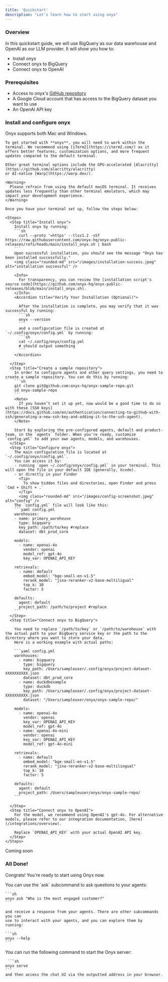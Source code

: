 ```yaml
---
title: 'Quickstart'
description: "Let's learn how to start using onyx"
---
```




### Overview

In this quickstart guide, we will use BigQuery as our data warehouse and OpenAI as our LLM provider. It will show you how to:
- Install onyx
- Connect onyx to BigQuery
- Connect onyx to OpenAI

### Prerequisites
- Access to onyx's [GitHub repository](https://github.com/onyx-hq/onyx)
- A Google Cloud account that has access to the BigQuery dataset you want to use
- An OpenAI API key

### Install and configure onyx
Onyx supports both Mac and Windows.
<Tabs>
  <Tab title="Mac">

    To get started with **onyx**, you will need to work within the terminal. We recommend using [iTerm2](https://iterm2.com/) as it offers better features, customization options, and more frequent updates compared to the default terminal.

    Other great terminal options include the GPU-accelerated [Alacritty](https://github.com/alacritty/alacritty)
    or AI-native [Warp](https://warp.dev/).

    <Warning>
      Please refrain from using the default macOS terminal. It receives updates less frequently than other terminal emulators, which may impact your development experience.
    </Warning>

    Once you have your terminal set up, follow the steps below:

    <Steps>
      <Step title="Install onyx">
        Install onyx by running:
        ```sh
          curl --proto '=https' --tlsv1.2 -sSf https://raw.githubusercontent.com/onyx-hq/onyx-public-releases/refs/heads/main/install_onyx.sh | bash
        ```
        Upon successful installation, you should see the message "Onyx has been installed successfully."
        <img class="rounded-md" src="/images/installation-success.jpeg" alt="installation successful" />

        <Info>
          For transparency, you can review the [installation script's source code](https://github.com/onyx-hq/onyx-public-releases/blob/main/install_onyx.sh).
        </Info>
        <Accordion title="Verify Your Installation (Optional)">

          After the installation is complete, you may verify that it was successful by running:
          ```sh
          onyx --version
          ```
          and a configuration file is created at `~/.config/onyx/config.yml` by running:
          ```sh
          cat ~/.config/onyx/config.yml
          # should output something
          ```
        </Accordion>

      </Step>
      <Step title="Create a sample repository">
        In order to configure agents and other query settings, you need to create a sample repository. You can do this by running:
        ```sh
        git clone git@github.com:onyx-hq/onyx-sample-repo.git
        cd onyx-sample-repo
        ```
        <Note>
          If you haven’t set it up yet, now would be a good time to do so with these [SSH keys](https://docs.github.com/en/authentication/connecting-to-github-with-ssh/generating-a-new-ssh-key-and-adding-it-to-the-ssh-agent).
        </Note>

        Start by exploring the pre-configured agents, default and product-team, in the `agents` folder. When you're ready, customize `config.yml` to add your own agents, models, and warehouses.
      </Step>
      <Step title="Configure onyx">
        The main configuration file is located at `~/.config/onyx/config.yml`.
        You can access it by:
        - running `open ~/.config/onyx/config.yml` in your terminal. This will open the file in your default IDE (generally, Xcode).
        - or directly in your Finder
          <Tip>
            To show hidden files and directories, open Finder and press `Cmd + Shift + .`
          </Tip>
          <img class="rounded-md" src="/images/config-screenshot.jpeg" alt="config" />
        The `config.yml` file will look like this:
        ```yaml config.yml
        warehouses:
        - name: primary_warehouse
          type: bigquery
          key_path: /path/to/key #replace
          dataset: dbt_prod_core

        models:
          - name: openai-4o
            vendor: openai
            model_ref: gpt-4o
            key_var: OPENAI_API_KEY

        retrievals:
          - name: default
            embed_model: "bge-small-en-v1.5"
            rerank_model: "jina-reranker-v2-base-multiligual"
            top_k: 10
            factor: 5

        defaults:
          agent: default
          project_path: /path/to/project #replace
        ```
      </Step>
      <Step title="Connect onyx to BigQuery">

        You need to replace `/path/to/key` or `/path/to/warehouse` with the actual path to your BigQuery service key or the path to the directory where you want to store your data.
        Here is a working example with actual paths:

        ```yaml config.yml
        warehouses:
          - name: bigquery
            type: bigquery
            key_path: /Users/sampleuser/.config/onyx/project-dataset-XXXXXXXXXX.json
            dataset: dbt_prod_core
          - name: duckdbexample
            type: duckdb
            key_path: /Users/sampleuser/.config/onyx/project-dataset-XXXXXXXXXX.json
            dataset: "/Users/sampleuser/onyx/onyx-sample-repo/"

        models:
          - name: openai-4o
            vendor: openai
            key_var: OPENAI_API_KEY
            model_ref: gpt-4o
          - name: openai-4o-mini
            vendor: openai
            key_var: OPENAI_API_KEY
            model_ref: gpt-4o-mini

        retrievals:
          - name: default
            embed_model: "bge-small-en-v1.5"
            rerank_model: "jina-reranker-v2-base-multilingual"
            top_k: 10
            factor: 5

        defaults:
          agent: default
          project_path: /Users/sampleuser/onyx/onyx-sample-repo/
        ```

      </Step>
      <Step title="Connect onyx to OpenAI">
        For the model, we recommend using OpenAI's gpt-4o. For alternative models, please refer to our integration documentation, [here](/integrations/overview).
       
        Replace `OPENAI_API_KEY` with your actual OpenAI API key.
      </Step>
    </Steps>

  </Tab>
  <Tab title="Windows (coming soon)">
    Coming soon
  </Tab>
</Tabs>

### All Done!

Congrats! You're ready to start using Onyx now.

<AccordionGroup>
  <Accordion title="Using the CLI (Recommended)">
    You can use the `ask` subcommand to ask questions to your agents:
   
    ```sh 
    onyx ask "Who is the most engaged customer?"
    ```
    
    and receive a response from your agents. There are other subcommands you can
    use to interact with your agents, and you can explore them by
    running: 
    
    ```sh 
    onyx --help
    ```
  </Accordion>
  <Accordion title="Using the Web">
    You can run the following command to start the Onyx server:
    
     ```sh
    onyx serve
    ```
    and then access the chat UI via the outputted address in your browser.
  </Accordion>
</AccordionGroup>
